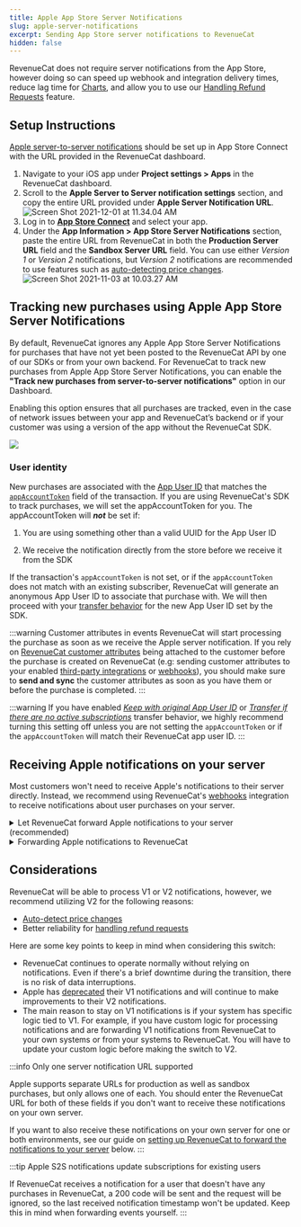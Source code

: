 ```yaml
---
title: Apple App Store Server Notifications
slug: apple-server-notifications
excerpt: Sending App Store server notifications to RevenueCat
hidden: false
---
```


RevenueCat does not require server notifications from the App Store, however doing so can speed up webhook and integration delivery times, reduce lag time for [Charts](/dashboard-and-metrics/charts), and allow you to use our [Handling Refund Requests](/platform-resources/apple-platform-resources/handling-refund-requests) feature.

## Setup Instructions

[Apple server-to-server notifications](https://developer.apple.com/documentation/appstoreservernotifications/enabling-app-store-server-notifications) should be set up in App Store Connect with the URL provided in the RevenueCat dashboard.

1. Navigate to your iOS app under **Project settings > Apps** in the RevenueCat dashboard.
2. Scroll to the **Apple Server to Server notification settings** section, and copy the entire URL provided under **Apple Server Notification URL**.
   ![Screen Shot 2021-12-01 at 11.34.04 AM](/images/61b718f-Screen_Shot_2021-12-01_at_11.34.04_AM_712c97073b4a62c850626c0f5062c1bd.png)
3. Log in to **[App Store Connect](https://appstoreconnect.apple.com/)** and select your app.
4. Under the **App Information > App Store Server Notifications** section, paste the entire URL from RevenueCat in both the **Production Server URL** field and the **Sandbox Server URL** field. You can use either _Version 1_ or _Version 2_ notifications, but _Version 2_ notifications are recommended to use features such as [auto-detecting price changes](/subscription-guidance/price-changes).
   ![Screen Shot 2021-11-03 at 10.03.27 AM](/images/f870a23-Screen_Shot_2021-11-03_at_10.03.27_AM_7645d7e77d55b6ab44b5c7085c7c3775.png)

## Tracking new purchases using Apple App Store Server Notifications

By default, RevenueCat ignores any Apple App Store Server Notifications for purchases that have not yet been posted to the RevenueCat API by one of our SDKs or from your own backend. For RevenueCat to track new purchases from Apple App Store Server Notifications, you can enable the **"Track new purchases from server-to-server notifications"** option in our Dashboard.

Enabling this option ensures that all purchases are tracked, even in the case of network issues between your app and RevenueCat’s backend or if your customer was using a version of the app without the RevenueCat SDK.

![](/images/no_code_toggle.png)

### User identity

New purchases are associated with the [App User ID](/customers/identifying-customers/) that matches the [`appAccountToken`](https://developer.apple.com/documentation/appstoreserverapi/appaccounttoken) field of the transaction. If you are using RevenueCat's SDK to track purchases, we will set the appAccountToken for you. The appAccountToken will **_not_** be set if:

1. You are using something other than a valid UUID for the App User ID

2. We receive the notification directly from the store before we receive it from the SDK

If the transaction's `appAccountToken` is not set, or if the `appAccountToken` does not match with an existing subscriber, RevenueCat will generate an anonymous App User ID to associate that purchase with. We will then proceed with your [transfer behavior](/getting-started/restoring-purchases) for the new App User ID set by the SDK.

:::warning Customer attributes in events
RevenueCat will start processing the purchase as soon as we receive the Apple server notification. If you rely on [RevenueCat customer attributes](/customers/customer-attributes) being attached to the customer before the purchase is created on RevenueCat (e.g: sending customer attributes to your enabled [third-party integrations](/integrations/third-party-integrations) or [webhooks](/integrations/webhooks)), you should make sure to **send and sync** the customer attributes as soon as you have them or before the purchase is completed.
:::

:::warning
If you have enabled [_Keep with original App User ID_](/getting-started/restoring-purchases#keep-with-original-app-user-id) or [_Transfer if there are no active subscriptions_](/getting-started/restoring-purchases#transfer-if-there-are-no-active-subscriptions) transfer behavior, we highly recommend turning this setting off unless you are not setting the `appAccountToken` or if the `appAccountToken` will match their RevenueCat app user ID.
:::

## Receiving Apple notifications on your server

Most customers won't need to receive Apple's notifications to their server directly. Instead, we recommend using RevenueCat's [webhooks](/integrations/webhooks) integration to receive notifications about user purchases on your server.

<details>
<summary>Let RevenueCat forward Apple notifications to your server (recommended)</summary>

If you still want to receive Apple's notifications to your server, you can configure RevenueCat to forward them to a URL that you specify.

1. Navigate to your iOS app under **Project settings > Apps** in the RevenueCat dashboard.
2. Scroll to the **Apple Server to Server notification settings** section, and enter your server's URL in **Apple Server Notification Forwarding URL**.
3. Click **Save Changes** in the top right corner.
   ![This will forward any Apple's server to server notifications that RevenueCat receives to "my-server.com".](/images/43c4fb7-2023-02-06_16.40.29_app-development.revenuecat.com_012d0490f18d_e261a95ad3a057c27599f6fe51722d0b.png)

:::info
If your server needs to have specific hostnames or IP addresses on its allowlist to receive App Store Server Notifications, you can add the hostname `dps.iso.aple.com` and IP addresses `17.58.0.0/18` and `17.58.192.0/18`. These IP addresses are same for sandbox and production.
:::

</details>

<details>
<summary>Forwarding Apple notifications to RevenueCat</summary>

:::warning Use RevenueCat's forwarding functionality instead

While you can forward Apple S2S notifications to RevenueCat, we strongly recommend setting RevenueCat as the S2S notification URL in App Store Connect and letting RevenueCat forward the events to your server to ensure that the events are sent correctly.
:::
Apple only supports a single server notification URL. If you're already using the notifications on your server and are unable to [set up RevenueCat's forwarding URL](/platform-resources/server-notifications/apple-server-notifications#setting-up-revenuecat-to-forward-apple-notifications-to-your-server), you can still forward the payload to the **Apple Server Notification URL** provided in the app settings of your RevenueCat project.

Here's how we recommend doing this:

**1. Configure your server to receive Apple notifications**

First, make sure your server meets the criteria outlined in Apple's [Enabling App Store Notifications](https://developer.apple.com/documentation/storekit/in-app_purchase/subscriptions_and_offers/enabling_app_store_server_notifications) page or you won't receive notifications.

Then, in your app settings on App Store Connect, enter a subscription status URL that links to your server (see step 4 of the [Setup Instructions](/platform-resources/server-notifications/apple-server-notifications#setup-instructions) above).

**2. Receive Apple notifications on your server**

Apple sends notifications as JSON data via an HTTP POST request to the URL you provided on App Store Connect.

Wherever you handle this POST request in your code, be sure to respond to Apple with a status code. Responding with a 4xx or 5xx status code will permit Apple to retry the post a few more times.

**3. Forward Apple notifications to RevenueCat**

As soon as your server successfully receives a notification, send the payload to RevenueCat. To do this, make an HTTP POST request to the **Apple Server Notification URL** provided in the app settings of your RevenueCat project.

The payload should be passed along **as-is** in the data value of your request. Any manipulation you want to do with the data should happen after forwarding to RevenueCat.

Here's a basic example of these steps using Node, Express, and Axios:


<RCCodeBlock
  tabs={[
    {
      type: "js",
      content: content,
    },
  ]}
/>

</details>

## Considerations

RevenueCat will be able to process V1 or V2 notifications, however, we recommend utilizing V2 for the following reasons:

- [Auto-detect price changes](/subscription-guidance/price-changes)
- Better reliability for [handling refund requests](/platform-resources/apple-platform-resources/handling-refund-requests)

Here are some key points to keep in mind when considering this switch:

- RevenueCat continues to operate normally without relying on notifications. Even if there's a brief downtime during the transition, there is no risk of data interruptions.
- Apple has [deprecated](https://developer.apple.com/documentation/appstoreservernotifications/app-store-server-notifications-v1) their V1 notifications and will continue to make improvements to their V2 notifications.
- The main reason to stay on V1 notifications is if your system has specific logic tied to V1. For example, if you have custom logic for processing notifications and are forwarding V1 notifications from RevenueCat to your own systems or from your systems to RevenueCat. You will have to update your custom logic before making the switch to V2.

:::info Only one server notification URL supported

Apple supports separate URLs for production as well as sandbox purchases, but only allows one of each. You should enter the RevenueCat URL for both of these fields if you don't want to receive these notifications on your own server.

If you want to also receive these notifications on your own server for one or both environments, see our guide on [setting up RevenueCat to forward the notifications to your server](/platform-resources/server-notifications/apple-server-notifications#setting-up-revenuecat-to-forward-apple-notifications-to-your-server) below.
:::

:::tip Apple S2S notifications update subscriptions for existing users

If RevenueCat receives a notification for a user that doesn't have any purchases in RevenueCat, a 200 code will be sent and the request will be ignored, so the last received notification timestamp won't be updated. Keep this in mind when forwarding events yourself.
:::
